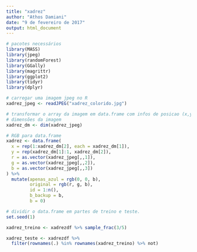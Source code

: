```yaml
---
title: "xadrez"
author: "Athos Damiani"
date: "9 de fevereiro de 2017"
output: html_document
---
```


```r
# pacotes necessários
library(MASS)
library(jpeg)
library(randomForest)
library(GGally)
library(magrittr)
library(ggplot2)
library(tidyr)
library(dplyr)
```



```r
# carregar uma imagem jpeg no R
xadrez_jpeg <- readJPEG("xadrez_colorido.jpg") 

# transformar o array da imagem em data.frame com infos de posicao (x,y) e cor (r,g,b)
# dimensões da imagem
xadrez_dm <- dim(xadrez_jpeg)

# RGB para data.frame
xadrez <- data.frame(
  x = rep(1:xadrez_dm[2], each = xadrez_dm[1]),
  y = rep(xadrez_dm[1]:1, xadrez_dm[2]),
  r = as.vector(xadrez_jpeg[,,1]),
  g = as.vector(xadrez_jpeg[,,2]),
  b = as.vector(xadrez_jpeg[,,3])
) %>%
  mutate(apenas_azul = rgb(0, 0, b),
         original = rgb(r, g, b),
         id = 1:n(),
         b_backup = b,
         b = 0)
```


```r
# dividir o data.frame em partes de treino e teste.
set.seed(1)

xadrez_treino <- xadrezdf %>% sample_frac(3/5)

xadrez_teste <- xadrezdf %>% 
  filter(rownames(.) %in% rownames(xadrez_treino) %>% not)
```











